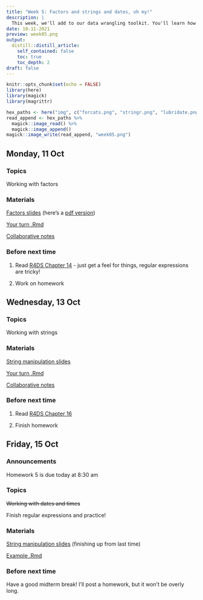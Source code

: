 ```yaml
---
title: "Week 5: Factors and strings and dates, oh my!"
description: |
  This week, we'll add to our data wrangling toolkit. You'll learn how to efficiently work with and manipulate factors, character strings, and date/times.
date: 10-11-2021
preview: week05.png
output:
  distill::distill_article:
    self_contained: false
    toc: true
    toc_depth: 2
draft: false
---
```



```r
knitr::opts_chunk$set(echo = FALSE)
library(here)
library(magick)
library(magrittr)
```

```r
hex_paths <- here("img", c("forcats.png", "stringr.png", "lubridate.png"))
read_append <- hex_paths %>%
  magick::image_read() %>%
  magick::image_append()
magick::image_write(read_append, "week05.png")
```

## Monday, 11 Oct

### Topics

Working with factors

### Materials

[Factors slides](https://stat220-fa21.github.io/class_materials/slides/12-factors-forcats.html) (here's a [pdf version](https://stat220-fa21.github.io/class_materials/slides/12-factors-forcats.pdf))

[Your turn .Rmd](https://stat220-fa21.github.io/class_materials/activities/12-factors.Rmd)

[Collaborative notes](https://docs.google.com/document/d/1q_75EnPmONzfp4OeY0hZLqLhEVB7obqkjVrjo0_5ng4/edit?usp=sharing)

### Before next time

1. Read [R4DS Chapter 14](https://r4ds.had.co.nz/strings.html) - just get a feel for things, regular expressions are tricky!

1. Work on homework


## Wednesday, 13 Oct

### Topics

Working with strings


### Materials

[String manipulation slides](https://stat220-fa21.github.io/class_materials/slides/13-strings.pdf)

[Your turn .Rmd](https://stat220-fa21.github.io/class_materials/activities/13-strings.Rmd)

[Collaborative notes](https://docs.google.com/document/d/16iuq4ZMSfGKo9AOC0nrTWr7QzHM-gL2S3u4NRnMMTkg/edit?usp=sharing)

### Before next time

1. Read [R4DS Chapter 16](https://r4ds.had.co.nz/dates-and-times.html#dates-and-times)

1. Finish homework


## Friday, 15 Oct

### Announcements

Homework 5 is due today at 8:30 am

### Topics

~~Working with dates and times~~

Finish regular expressions and practice!

### Materials

[String manipulation slides](https://stat220-fa21.github.io/class_materials/slides/13-strings.pdf) (finishing up from last time)

[Example .Rmd](https://stat220-fa21.github.io/class_materials/activities/14-regex-examples.Rmd)



### Before next time

Have a good midterm break! I'll post a homework, but it won't be overly long.
